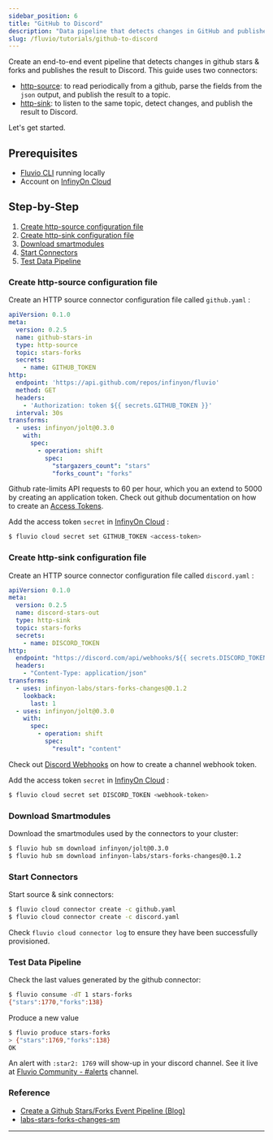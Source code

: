 ```yaml
---
sidebar_position: 6
title: "GitHub to Discord"
description: "Data pipeline that detects changes in GitHub and publishes them as events to Discord."
slug: /fluvio/tutorials/github-to-discord
---
```


Create an end-to-end event pipeline that detects changes in github stars & forks and publishes the result to Discord. This guide uses two connectors:

* [http-source]: to read periodically from a github, parse the fields from the `json` output, and publish the result to a topic.
* [http-sink]: to listen to the same topic, detect changes, and publish the result to Discord.

Let's get started.

## Prerequisites

* [Fluvio CLI] running locally
* Account on [InfinyOn Cloud]

## Step-by-Step

1. [Create http-source configuration file](#create-http-source-configuration-file)
2. [Create http-sink configuration file](#create-http-sink-configuration-file)
3. [Download smartmodules](#download-smartmodules)
4. [Start Connectors](#start-connectors)
5. [Test Data Pipeline](#test-data-pipeline)

### Create http-source configuration file

Create an HTTP source connector configuration file called `github.yaml` :


```yaml
apiVersion: 0.1.0
meta:
  version: 0.2.5
  name: github-stars-in
  type: http-source
  topic: stars-forks
  secrets:
    - name: GITHUB_TOKEN
http:
  endpoint: 'https://api.github.com/repos/infinyon/fluvio'
  method: GET
  headers:
    - 'Authorization: token ${{ secrets.GITHUB_TOKEN }}'
  interval: 30s
transforms:
  - uses: infinyon/jolt@0.3.0
    with:
      spec:
        - operation: shift
          spec:
            "stargazers_count": "stars"
            "forks_count": "forks"
```

Github rate-limits API requests to 60 per hour, which you an extend to 5000 by creating an application token. Check out github documentation on how to create an [Access Tokens].

Add the access token `secret` in [InfinyOn Cloud] :


```bash
$ fluvio cloud secret set GITHUB_TOKEN <access-token>
```

### Create http-sink configuration file

Create an HTTP source connector configuration file called `discord.yaml` :


```yaml
apiVersion: 0.1.0
meta:
  version: 0.2.5
  name: discord-stars-out
  type: http-sink
  topic: stars-forks
  secrets:
    - name: DISCORD_TOKEN
http:
  endpoint: "https://discord.com/api/webhooks/${{ secrets.DISCORD_TOKEN }}"
  headers:
    - "Content-Type: application/json"
transforms:
  - uses: infinyon-labs/stars-forks-changes@0.1.2
    lookback:
      last: 1
  - uses: infinyon/jolt@0.3.0
    with:
      spec:
        - operation: shift
          spec:
            "result": "content"
```

Check out [Discord Webhooks] on how to create a channel webhook token.

Add the access token `secret` in [InfinyOn Cloud] :


```bash
$ fluvio cloud secret set DISCORD_TOKEN <webhook-token>
```

### Download Smartmodules

Download the smartmodules used by the connectors to your cluster:


```bash
$ fluvio hub sm download infinyon/jolt@0.3.0
$ fluvio hub sm download infinyon-labs/stars-forks-changes@0.1.2
```


### Start Connectors

Start source & sink connectors:


```bash
$ fluvio cloud connector create -c github.yaml
$ fluvio cloud connector create -c discord.yaml
```

Check `fluvio cloud connector log` to ensure they have been successfully provisioned.

### Test Data Pipeline

Check the last values generated by the github connector:


```bash
$ fluvio consume -dT 1 stars-forks
{"stars":1770,"forks":138}
```

Produce a new value


```bash
$ fluvio produce stars-forks
> {"stars":1769,"forks":138}
OK
```

An alert with `:star2: 1769` will show-up in your discord channel. See it live at [Fluvio Community - #alerts] channel.


### Reference

* [Create a Github Stars/Forks Event Pipeline (Blog)]
* [labs-stars-forks-changes-sm](https://github.com/infinyon/labs-stars-forks-changes-sm)


---

[Fluvio CLI]: /docs/fluvio/#install-fluvio
[InfinyOn Cloud]: https://infinyon.cloud/signup
[http-sink]: https://github.com/infinyon/http-sink-connector
[http-source]: https://github.com/infinyon/http-source-connector
[Access Tokens]: https://docs.github.com/en/authentication/keeping-your-account-and-data-secure/creating-a-personal-access-token
[Discord Webhooks]: https://support.discord.com/hc/en-us/articles/228383668-Intro-to-Webhooks
[Create a Github Stars/Forks Event Pipeline (Blog)]: https://infinyon.com/blog/2023/07/github-stars-to-slack/
[Fluvio Community - #alerts]: https://discord.com/channels/695712741381636168/961802307727683644
